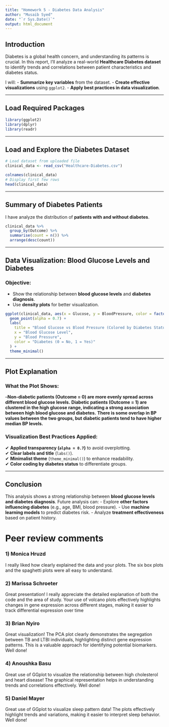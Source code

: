 ```yaml
---
title: "Homework 5 - Diabetes Data Analysis"
author: "Musaib Syed"
date: "`r Sys.Date()`"
output: html_document
---
```


## **Introduction**

Diabetes is a global health concern, and understanding its patterns is crucial. In this report, I'll analyze a real-world **Healthcare Diabetes dataset** to identify trends and correlations between patient characteristics and diabetes status.

I will:
- **Summarize key variables** from the dataset.
- **Create effective visualizations** using `ggplot2`.
- **Apply best practices in data visualization**.

---

## **Load Required Packages**
```r
library(ggplot2)
library(dplyr)
library(readr)
```

---

## **Load and Explore the Diabetes Dataset**

```r
# Load dataset from uploaded file
clinical_data <- read_csv("Healthcare-Diabetes.csv")

colnames(clinical_data)
# Display first few rows
head(clinical_data)
```

---

## **Summary of Diabetes Patients**

I have analyze the distribution of **patients with and without diabetes**.

```r
clinical_data %>%
  group_by(Outcome) %>%
  summarise(count = n()) %>%
  arrange(desc(count))
```

---

## **Data Visualization: Blood Glucose Levels and Diabetes**

### **Objective:**
- Show the relationship between **blood glucose levels** and **diabetes diagnosis**.
- Use **density plots** for better visualization.

```r
ggplot(clinical_data, aes(x = Glucose, y = BloodPressure, color = factor(Outcome))) +
  geom_point(alpha = 0.7) +
  labs(
    title = "Blood Glucose vs Blood Pressure (Colored by Diabetes Status)",
    x = "Blood Glucose Level",
    y = "Blood Pressure",
    color = "Diabetes (0 = No, 1 = Yes)"
  ) +
  theme_minimal()
```

---

## **Plot Explanation**

### **What the Plot Shows:**
--**Non-diabetic patients (Outcome = 0) are more evenly spread across different blood glucose levels.**
**Diabetic patients (Outcome = 1) are clustered in the high glucose range, indicating a strong association between high blood glucose and diabetes.**
**There is some overlap in BP values between the two groups, but diabetic patients tend to have higher median BP levels.**

### **Visualization Best Practices Applied:**
✔ **Applied transparency (`alpha = 0.7`)** to avoid overplotting.  
✔ **Clear labels and title** (`labs()`).  
✔ **Minimalist theme** (`theme_minimal()`) to enhance readability.  
✔ **Color coding by diabetes status** to differentiate groups.  

---

## **Conclusion**

This analysis shows a strong relationship between **blood glucose levels and diabetes diagnosis**. Future analysis can:
- Explore **other factors influencing diabetes** (e.g., age, BMI, blood pressure).
- Use **machine learning models** to predict diabetes risk.
- Analyze **treatment effectiveness** based on patient history.

# Peer review comments

### 1) Monica Hruzd

I really liked how clearly explained the data and your plots. The six box plots and the spaghetti plots were all easy to understand.

### 2) Marissa Schroeter

Great presentation! I really appreciate the detailed explanation of both the code and the area of study. Your use of volcano plots effectively highlights changes in gene expression across different stages, making it easier to track differential expression over time

### 3) Brian Nyiro

Great visualization! The PCA plot clearly demonstrates the segregation between TB and LTBI individuals, highlighting distinct gene expression patterns. This is a valuable approach for identifying potential biomarkers. Well done!

### 4) Anoushka Basu
Great use of GGplot to visualize the relationship between high cholesterol and heart disease! The graphical representation helps in understanding trends and correlations effectively. Well done!

### 5) Daniel Mayer

Great use of GGplot to visualize sleep pattern data! The plots effectively highlight trends and variations, making it easier to interpret sleep behavior. Well done!
